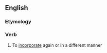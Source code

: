 ==English==

===Etymology===
{{prefix|en|re|incorporate}}

===Verb===
{{en-verb}}

# To [[incorporate]] again or in a different manner